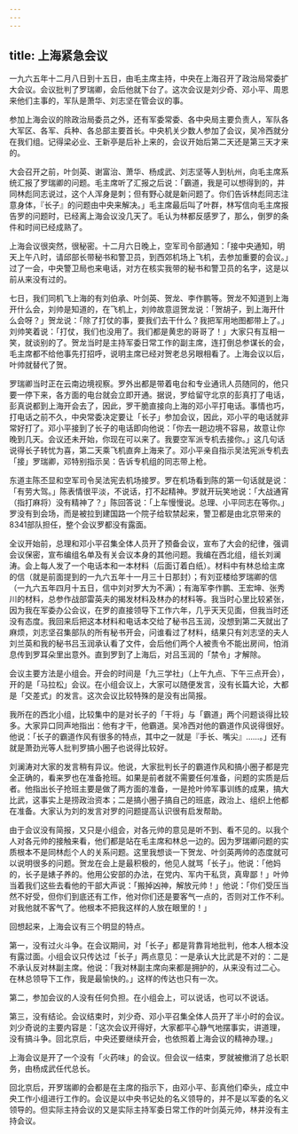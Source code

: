 ```yaml
---
---
---
```

title: 上海紧急会议
---




一九六五年十二月八日到十五日，由毛主席主持，中央在上海召开了政治局常委扩大会议。会议批判了罗瑞卿，会后他就下台了。这次会议是刘少奇、邓小平、周恩来他们主事的，军队是萧华、刘志坚在管会议的事。

参加上海会议的除政治局委员之外，还有军委常委、各中央局主要负责人，军队各大军区、各军、兵种、各总部主要首长。中央机关少数人参加了会议，吴冷西就分在我们组。记得梁必业、王新亭是后补上来的，会议开始后第二天还是第三天才来的。

大会召开之前，叶剑英、谢富治、萧华、杨成武、刘志坚等人到杭州，向毛主席系统汇报了罗瑞卿的问题。毛主席听了汇报之后说：「霸道，我是可以想得到的，并同林彪同志说过，这个人浑身是刺；但有野心就是新问题了。你们告诉林彪同志注意身体，『长子』的问题由中央来解决。」毛主席最后叫了叶群，林写信向毛主席报告罗的问题时，已经离上海会议没几天了。毛认为林都反感罗了，那么，倒罗的条件和时间已经成熟了。

上海会议很突然，很秘密。十二月六日晚上，空军司令部通知：「接中央通知，明天上午八时，请邱部长带秘书和警卫员，到西郊机场上飞机，去参加重要的会议。」过了一会，中央警卫局也来电话，对方在核实我带的秘书和警卫员的名字，这是以前从来没有过的。

七日，我们同机飞上海的有刘伯承、叶剑英、贺龙、李作鹏等。贺龙不知道到上海开什么会，刘帅是知道的，在飞机上，刘帅故意逗贺龙说：「贺胡子，到上海开什么会呀？」贺龙说：「除了打仗的事，要我们去干什么？我把军用地图都带上了。」刘帅笑着说：「打仗，我们也没用了。我们都是黄忠的哥哥了！」大家只有互相一笑，就谈别的了。贺龙当时是主持军委日常工作的副主席，连打倒总参谋长的会，毛主席都不给他事先打招呼，说明主席已经对贺老总另眼相看了。上海会议以后，叶帅就替代了贺。

罗瑞卿当时正在云南边境视察。罗外出都是带着电台和专业通讯人员随同的，他只要一停下来，各方面的电台就会立即开通。据说，罗给留守北京的彭真打了电话，彭真说都到上海开会去了，因此，罗干脆直接向上海的邓小平打电话。事情也巧，打电话之前不久，中央常委决定要让「长子」参加会议，因此，邓小平的电话就非常好打了。邓小平接到了长子的电话即向他说：「你去一趟边境不容易，故意让你晚到几天。会议还未开始，你现在可以来了。我要空军派专机去接你。」这几句话说得长子转忧为喜，第二天乘飞机直奔上海来了。邓小平亲自指示吴法宪派专机去「接」罗瑞卿，邓特别指示吴：告诉专机组的同志带上枪。

东道主陈丕显和空军司令吴法宪去机场接罗。罗在机场看到陈的第一句话就是说：「有劳大驾。」陈表情很平淡，不说话，打不起精神。罗就开玩笑地说：「大战通宵（指打麻将）没有精神了？」陈回答说：「上车慢慢说。总理、小平同志在等你。」罗没有到会场，而是被拉到建国路一个院子给软禁起来，警卫都是由北京带来的8341部队担任，整个会议罗都没有露面。

全议开始前，总理和邓小平召集全体人员开了预备会议，宣布了大会的纪律，强调会议保密，宣布编组名单及有关会议本身的其他问题。我编在西北组，组长刘澜涛。会上每人发了一个电话本和一本材料（后面订着白纸）。材料中有林总给主席的信（就是前面提到的一九六五年十一月三十日那封）；有刘亚楼给罗瑞卿的信（一九六五年四月十五日，信中刘对罗大为不满）；有海军李作鹏、王宏坤、张秀川的材料，总参作战部雷英夫的揭发材料及林办的材料等。我当时心里比较紧张，因为我在军委办公会议，在罗的直接领导下工作六年，几乎天天见面，但我当时还没有态度。我回来后把这本材料和电话本交给了秘书吕玉润，没想到第二天就出了麻烦，刘志坚召集部队的所有秘书开会，问谁看过了材料，结果只有刘志坚的夫人刘兰英和我的秘书吕玉润承认看了文件，会后他们两个人被责令不能出房间，怕消息传到罗耳朵里出意外。直到罗到了上海后，对吕玉润的「禁令」才解除。

会议主要方法是小组会。开会的时间是「九三学社」（上午九点、下午三点开会），开的是「马拉松」会议。在小组会议上，大家可以随便发言，没有长篇大论，大都是「交差式」的发言。这次会议比较特殊的是没有出简报。

我所在的西北小组，比较集中的是对长子的「干将」与「霸道」两个问题谈得比较多。大家异口同声地指出：他有才干，他霸道。吴冷西对他的霸道作风说得很好。他说：「长子的霸道作风有很多的特点，其中之一就是『手长、嘴尖』……。」还有就是萧劲光等人批判罗搞小圈子也说得比较好。

刘澜涛对大家的发言稍有异议。他说，大家批判长子的霸道作风和搞小圈子都是完全正确的，看来罗也在准备抢班。如果是前者就不需要任何准备，问题的实质是后者。他指出长子抢班主要是做了两方面的准备，一是抢叶帅军事训练的成果，搞大比武，这事实上是捞政治资本；二是搞小圈子搞自己的班底，政治上、组织上他都在准备。大家认为刘的发言对罗的问题提高认识很有启发帮助。

由于会议没有简报，又只是小组会，对各元帅的意见是听不到、看不见的。以我个人对各元帅的接触来看，他们都是站在毛主席和林总一边的。因为罗瑞卿问题的实质根本不是同林彪个人的关系问题。这里我想谈一下贺龙、叶剑英两帅的态度就可以说明很多的问题。贺龙在会上是最积极的，他见人就骂「长子」。他说：「他妈的，长子是婊子养的。他用公安部的办法，在党内、军内干私货，真卑鄙！」叶帅当着我们这些去看他的干部大声说：「搬掉凶神，解放元帅！」他说：「你们受压当然不好受，但你们到底还有工作，他对你们还是要客气一点的，否则对工作不利。对我他就不客气了。他根本不把我这样的人放在眼里的！」

回想起来，上海会议有三个明显的特点。

第一，没有过火斗争。在会议期间，对「长子」都是背靠背地批判，他本人根本没有露过面。小组会议只传达过「长子」两点意见：一是承认大比武是不对的：二是不承认反对林副主席。他说：「我对林副主席向来都是拥护的，从来没有过二心。在林总领导下工作，我是最愉快的。」这样的传达也只有一次。

第二，参加会议的人没有任何负担。在小组会上，可以说话，也可以不说话。

第三，没有结论。会议结束时，刘少奇、邓小平召集全体人员开了半小时的会议。刘少奇说的主要内容是：「这次会议开得好，大家都平心静气地摆事实，讲道理，没有搞斗争。回北京后，中央还要继续开会，也依照着上海会议的精神办理。」

上海会议是开了一个没有「火药味」的会议。但会议一结束，罗就被撤消了总长职务，由杨成武任代总长。

回北京后，开罗瑞卿的会都是在主席的指示下，由邓小平、彭真他们牵头，成立中央工作小组进行工作的。会议是以中央书记处的名义领导的，并不是以军委的名义领导的。但实际主持会议的又是实际主持军委日常工作的叶剑英元帅，林并没有主持会议。